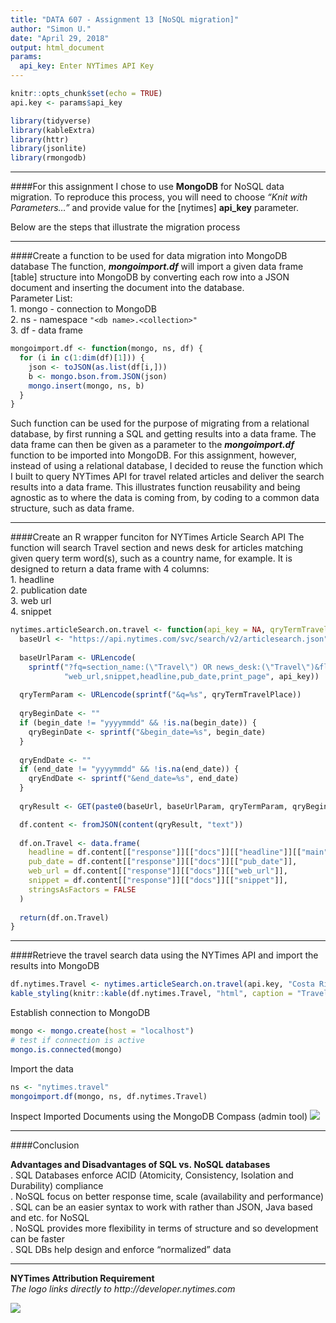 ```yaml
---
title: "DATA 607 - Assignment 13 [NoSQL migration]"
author: "Simon U."
date: "April 29, 2018"
output: html_document
params:
  api_key: Enter NYTimes API Key
---
```


```r
knitr::opts_chunk$set(echo = TRUE)
api.key <- params$api_key
```

```r
library(tidyverse)
library(kableExtra)
library(httr)
library(jsonlite)
library(rmongodb)
```

***

####For this assignment I chose to use **MongoDB** for NoSQL data migration.
To reproduce this process, you will need to choose *"Knit with Parameters..."* and provide value for the [nytimes] **api_key** parameter.

Below are the steps that illustrate the migration process

***

####Create a function to be used for data migration into MongoDB database
The function, ***mongoimport.df*** will import a given data frame [table] structure into MongoDB by converting each row into a JSON document and inserting the document into the database.  
Parameter List:  
  1.  mongo - connection to MongoDB  
  2.  ns - namespace `"<db name>.<collection>"`  
  3.  df - data frame  
```r
mongoimport.df <- function(mongo, ns, df) {
  for (i in c(1:dim(df)[1])) {
    json <- toJSON(as.list(df[i,]))
    b <- mongo.bson.from.JSON(json)
    mongo.insert(mongo, ns, b)
  }
}
```
Such function can be used for the purpose of migrating from a relational database, by first running a SQL and getting results into a data frame.  The data frame can then be given as a parameter to the ***mongoimport.df*** function to be imported into MongoDB.  For this assignment, however, instead of using a relational database, I decided to reuse the function which I built to query NYTimes API for travel related articles and deliver the search results into a data frame.  This illustrates function reusability and being agnostic as to where the data is coming from, by coding to a common data structure, such as data frame.

***

####Create an R wrapper funciton for NYTimes Article Search API
The function will search Travel section and news desk for articles matching given query term word(s), such as a country name, for example.  It is designed to return a data frame with 4 columns:  
  1.  headline  
  2.  publication date  
  3.  web url  
  4.  snippet  
```r
nytimes.articleSearch.on.travel <- function(api_key = NA, qryTermTravelPlace = "New York", begin_date = "yyyymmdd", end_date = "yyyymmdd") {
  baseUrl <- "https://api.nytimes.com/svc/search/v2/articlesearch.json"
  
  baseUrlParam <- URLencode(
    sprintf("?fq=section_name:(\"Travel\") OR news_desk:(\"Travel\")&fl=%s&api-key=%s",
            "web_url,snippet,headline,pub_date,print_page", api_key))
  
  qryTermParam <- URLencode(sprintf("&q=%s", qryTermTravelPlace))
  
  qryBeginDate <- ""
  if (begin_date != "yyyymmdd" && !is.na(begin_date)) {
    qryBeginDate <- sprintf("&begin_date=%s", begin_date)
  }
  
  qryEndDate <- ""
  if (end_date != "yyyymmdd" && !is.na(end_date)) {
    qryEndDate <- sprintf("&end_date=%s", end_date)
  }
  
  qryResult <- GET(paste0(baseUrl, baseUrlParam, qryTermParam, qryBeginDate, qryEndDate))

  df.content <- fromJSON(content(qryResult, "text"))
  
  df.on.Travel <- data.frame(
    headline = df.content[["response"]][["docs"]][["headline"]][["main"]],
    pub_date = df.content[["response"]][["docs"]][["pub_date"]],
    web_url = df.content[["response"]][["docs"]][["web_url"]],
    snippet = df.content[["response"]][["docs"]][["snippet"]],
    stringsAsFactors = FALSE
  )
  
  return(df.on.Travel)
}
```

***

####Retrieve the travel search data using the NYTimes API and import the results into MongoDB
```r
df.nytimes.Travel <- nytimes.articleSearch.on.travel(api.key, "Costa Rica") %>% arrange(desc(pub_date))
kable_styling(knitr::kable(df.nytimes.Travel, "html", caption = "Travel Search Results for Costa Rica"), bootstrap_options = "striped")
```

Establish connection to MongoDB
```r
mongo <- mongo.create(host = "localhost")
# test if connection is active
mongo.is.connected(mongo)
```

Import the data
```r
ns <- "nytimes.travel"
mongoimport.df(mongo, ns, df.nytimes.Travel)
```

Inspect Imported Documents using the MongoDB Compass (admin tool)
![](C:/Users/simus/Documents/R/R Markdown/mongodb_compass_assignment13_01.png)

***

####Conclusion

**Advantages and Disadvantages of SQL vs. NoSQL databases**  
	. SQL Databases enforce ACID (Atomicity, Consistency, Isolation and Durability) compliance  
	. NoSQL focus on better response time, scale (availability  and performance)  
	. SQL can be an easier syntax to work with rather than JSON, Java based and etc. for NoSQL  
	. NoSQL provides more flexibility in terms of structure and so development can be faster  
	. SQL DBs help design and enforce "normalized" data  

***

**NYTimes Attribution Requirement**  
*The logo links directly to http://developer.nytimes.com*  

[![](C:/Users/simus/Documents/R/R Markdown/poweredby_nytimes_200a.png)](http://developer.nytimes.com)
